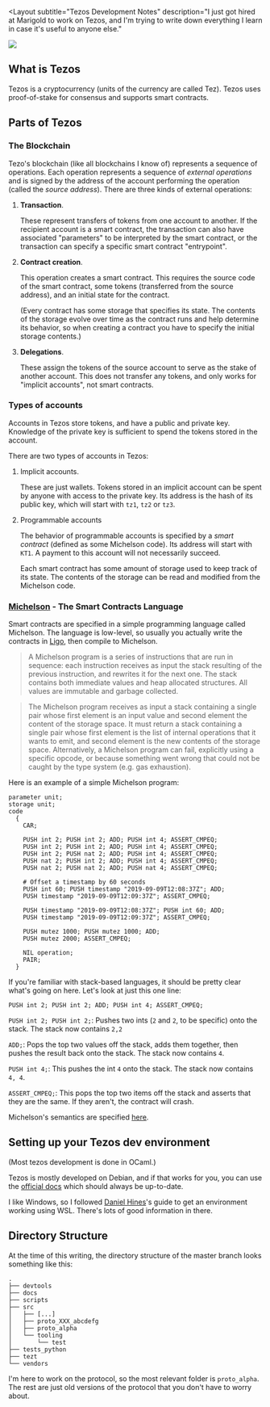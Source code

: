 
<Layout
  subtitle="Tezos Development Notes"
  description="I just got hired at Marigold to work on Tezos, and I'm trying to write down everything I learn in case it's useful to anyone else."
>

<div style={{ display: "flex", flexDirection: "column", alignItems: "center" }}>
  <img src={tez} style={{ maxWidth: 50 }} />
</div>

## What is Tezos

Tezos is a cryptocurrency (units of the currency are called Tez). Tezos uses proof-of-stake for consensus and supports smart contracts.

## Parts of Tezos

### The Blockchain

Tezo's blockchain (like all blockchains I know of) represents a sequence of operations. Each operation represents a sequence of _external operations_ and is signed by the address of the account performing the operation (called the _source address_). There are three kinds of external operations:

1. **Transaction**.

   These represent transfers of tokens from one account to another. If the recipient account is a smart contract, the transaction can also have associated "parameters" to be interpreted by the smart contract, or the transaction can specify a specific smart contract "entrypoint".

1. **Contract creation**.

   This operation creates a smart contract. This requires the source code of the smart contract, some tokens (transferred from the source address), and an initial state for the contract.

   (Every contract has some storage that specifies its state. The contents of the storage evolve over time as the contract runs and help determine its behavior, so when creating a contract you have to specify the initial storage contents.)

1. **Delegations**.

   These assign the tokens of the source account to serve as the stake of another account. This does not transfer any tokens, and only works for "implicit accounts", not smart contracts.

### Types of accounts

Accounts in Tezos store tokens, and have a public and private key. Knowledge of the private key is sufficient to spend the tokens stored in the account.

There are two types of accounts in Tezos:

1. Implicit accounts.

   These are just wallets. Tokens stored in an implicit account can be spent by anyone with access to the private key. Its address is the hash of its public key, which will start with `tz1`, `tz2` or `tz3`.

1. Programmable accounts

   The behavior of programmable accounts is specified by a _smart contract_ (defined as some Michelson code). Its address will start with `KT1`. A payment to this account will not necessarily succeed.

   Each smart contract has some amount of storage used to keep track of its state. The contents of the storage can be read and modified from the Michelson code.

### [Michelson](https://tezos.gitlab.io/008/michelson.html) - The Smart Contracts Language

Smart contracts are specified in a simple programming language called Michelson. The language is low-level, so usually you actually write the contracts in [Ligo](https://ligolang.org/), then compile to Michelson.

> A Michelson program is a series of instructions that are run in sequence: each instruction receives as input the stack resulting of the previous instruction, and rewrites it for the next one. The stack contains both immediate values and heap allocated structures. All values are immutable and garbage collected.

> The Michelson program receives as input a stack containing a single pair whose first element is an input value and second element the content of the storage space. It must return a stack containing a single pair whose first element is the list of internal operations that it wants to emit, and second element is the new contents of the storage space. Alternatively, a Michelson program can fail, explicitly using a specific opcode, or because something went wrong that could not be caught by the type system (e.g. gas exhaustion).

Here is an example of a simple Michelson program:

```
parameter unit;
storage unit;
code
  {
    CAR;

    PUSH int 2; PUSH int 2; ADD; PUSH int 4; ASSERT_CMPEQ;
    PUSH int 2; PUSH int 2; ADD; PUSH int 4; ASSERT_CMPEQ;
    PUSH int 2; PUSH nat 2; ADD; PUSH int 4; ASSERT_CMPEQ;
    PUSH nat 2; PUSH int 2; ADD; PUSH int 4; ASSERT_CMPEQ;
    PUSH nat 2; PUSH nat 2; ADD; PUSH nat 4; ASSERT_CMPEQ;

    # Offset a timestamp by 60 seconds
    PUSH int 60; PUSH timestamp "2019-09-09T12:08:37Z"; ADD;
    PUSH timestamp "2019-09-09T12:09:37Z"; ASSERT_CMPEQ;

    PUSH timestamp "2019-09-09T12:08:37Z"; PUSH int 60; ADD;
    PUSH timestamp "2019-09-09T12:09:37Z"; ASSERT_CMPEQ;

    PUSH mutez 1000; PUSH mutez 1000; ADD;
    PUSH mutez 2000; ASSERT_CMPEQ;

    NIL operation;
    PAIR;
  }

```

If you're familiar with stack-based languages, it should be pretty clear what's going on here. Let's look at just this one line:

```
PUSH int 2; PUSH int 2; ADD; PUSH int 4; ASSERT_CMPEQ;
```

`PUSH int 2; PUSH int 2;`: Pushes two ints (`2` and `2`, to be specific) onto the stack. The stack now contains `2,2`

`ADD;`: Pops the top two values off the stack, adds them together, then pushes the result back onto the stack. The stack now contains `4`.

`PUSH int 4;`: This pushes the int `4` onto the stack. The stack now contains `4, 4`.

`ASSERT_CMPEQ;`: This pops the top two items off the stack and asserts that they are the same. If they aren't, the contract will crash.

Michelson's semantics are specified [here](https://tezos.gitlab.io/008/michelson.html#language-semantics).

## Setting up your Tezos dev environment

(Most tezos development is done in OCaml.)

Tezos is mostly developed on Debian, and if that works for you, you can use the [official docs](https://tezos.gitlab.io/introduction/howtoget.html#setting-up-the-development-environment-from-scratch) which should always be up-to-date.

I like Windows, so I followed [Daniel Hines](https://roamresearch.com/#/app/TezosDev/page/C2UthnLRL)'s guide to get an environment working using WSL. There's lots of good information in there.

## Directory Structure

At the time of this writing, the directory structure of the master branch looks something like this:

```
.
├── devtools
├── docs
├── scripts
├── src
│   ├── [...]
│   ├── proto_XXX_abcdefg
│   ├── proto_alpha
│   └── tooling
│       └── test
├── tests_python
├── tezt
└── vendors
```

I'm here to work on the protocol, so the most relevant folder is `proto_alpha`. The rest are just old versions of the protocol that you don't have to worry about.

</Layout>
